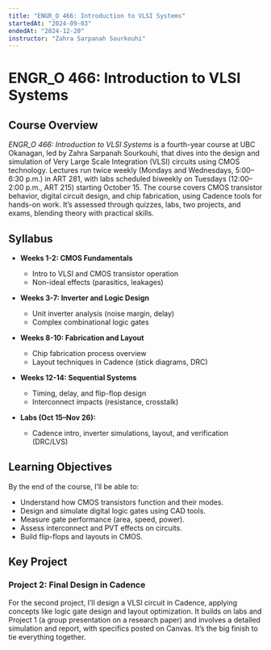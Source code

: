 ```yaml
---
title: "ENGR_O 466: Introduction to VLSI Systems"
startedAt: "2024-09-03"
endedAt: "2024-12-20"
instructor: "Zahra Sarpanah Sourkouhi"
---
```

# ENGR_O 466: Introduction to VLSI Systems

## Course Overview

*ENGR_O 466: Introduction to VLSI Systems* is a fourth-year course at UBC Okanagan, led by Zahra Sarpanah Sourkouhi, that dives into the design and simulation of Very Large Scale Integration (VLSI) circuits using CMOS technology. Lectures run twice weekly (Mondays and Wednesdays, 5:00–6:30 p.m.) in ART 281, with labs scheduled biweekly on Tuesdays (12:00–2:00 p.m., ART 215) starting October 15. The course covers CMOS transistor behavior, digital circuit design, and chip fabrication, using Cadence tools for hands-on work. It’s assessed through quizzes, labs, two projects, and exams, blending theory with practical skills.

## Syllabus

- **Weeks 1-2: CMOS Fundamentals**  
  - Intro to VLSI and CMOS transistor operation  
  - Non-ideal effects (parasitics, leakages)  

- **Weeks 3-7: Inverter and Logic Design**  
  - Unit inverter analysis (noise margin, delay)  
  - Complex combinational logic gates  

- **Weeks 8-10: Fabrication and Layout**  
  - Chip fabrication process overview  
  - Layout techniques in Cadence (stick diagrams, DRC)  

- **Weeks 12-14: Sequential Systems**  
  - Timing, delay, and flip-flop design  
  - Interconnect impacts (resistance, crosstalk)  

- **Labs (Oct 15–Nov 26):**  
  - Cadence intro, inverter simulations, layout, and verification (DRC/LVS)  

## Learning Objectives

By the end of the course, I’ll be able to:  
- Understand how CMOS transistors function and their modes.  
- Design and simulate digital logic gates using CAD tools.  
- Measure gate performance (area, speed, power).  
- Assess interconnect and PVT effects on circuits.  
- Build flip-flops and layouts in CMOS.  

## Key Project

### Project 2: Final Design in Cadence  
For the second project, I’ll design a VLSI circuit in Cadence, applying concepts like logic gate design and layout optimization. It builds on labs and Project 1 (a group presentation on a research paper) and involves a detailed simulation and report, with specifics posted on Canvas. It’s the big finish to tie everything together.